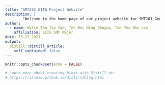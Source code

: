 ```yaml
---
title: "SMT201 G1T6 Project Website"
description: | 
        "Welcome to the home page of our project website for SMT201 Geographic Information Systems for Urban Planning." 
author:
  - name: Kylie Tan Jia Yun, Teh Rui Ning Shayna, Tan Yeo Shi Lee 
    affiliation: SCIS SMT Major
date: 15-22-2021
output:
  distill::distill_article:
    self_contained: false
---
```


```r
knitr::opts_chunk$set(echo = FALSE)

# Learn more about creating blogs with Distill at:
# https://rstudio.github.io/distill/blog.html

```
